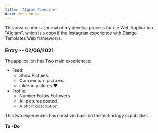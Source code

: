 ```yaml
---
title: 'AIgram Timeline'
date: 2021-06-02
---
```


This post content a journal of my develop process for the Web Application "AIgram", which is a copy if the Instagram experience with Django Templates Web frameworks.

### Entry -- 02/06/2021

The application has Two main experiences:

- Feed:
  - Show Pictures.
  - Comments in pictures.
  - Likes in pictures ❤.
- Profile:
  - Number Follow Followers
  - All pictures posted.
  - A short description.

This two experiences has constrain base on the technology capabilities

#### To - Do

